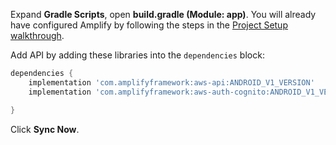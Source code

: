 Expand **Gradle Scripts**, open **build.gradle (Module: app)**. You will already have configured Amplify by following the steps in the [Project Setup walkthrough](/lib-v1/project-setup/create-application).

Add API by adding these libraries into the `dependencies` block:
```groovy
dependencies {
    implementation 'com.amplifyframework:aws-api:ANDROID_V1_VERSION'
    implementation 'com.amplifyframework:aws-auth-cognito:ANDROID_V1_VERSION'

}
```

Click **Sync Now**.
